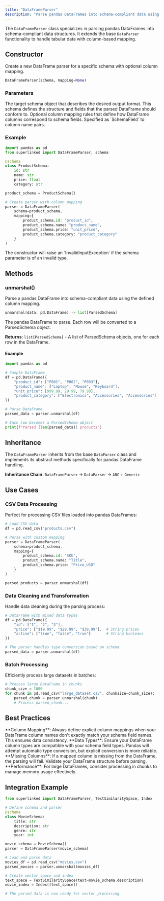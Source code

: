 ```yaml
---
title: "DataFrameParser"
description: "Parse pandas DataFrames into schema-compliant data using column-to-field mapping"
---
```


The `DataFrameParser` class specializes in parsing pandas DataFrames into schema-compliant data structures. It extends the base `DataParser` functionality to handle tabular data with column-based mapping.

## Constructor

Create a new DataFrame parser for a specific schema with optional column mapping.

```python
DataFrameParser(schema, mapping=None)
```

### Parameters

<ParamField path="schema" type="IdSchemaObjectT" required>
  The target schema object that describes the desired output format. This schema
  defines the structure and fields that the parsed DataFrame should conform to.
</ParamField>

<ParamField path="mapping" type="Mapping[SchemaField, str]" default="None">
  Optional column mapping rules that define how DataFrame columns correspond to
  schema fields. Specified as `SchemaField` to column name pairs.
</ParamField>

### Example

```python
import pandas as pd
from superlinked import DataFrameParser, schema

@schema
class ProductSchema:
    id: str
    name: str
    price: float
    category: str

product_schema = ProductSchema()

# Create parser with column mapping
parser = DataFrameParser(
    schema=product_schema,
    mapping={
        product_schema.id: "product_id",
        product_schema.name: "product_name",
        product_schema.price: "unit_price",
        product_schema.category: "product_category"
    }
)
```

<Warning>
  The constructor will raise an `InvalidInputException` if the schema
  parameter is of an invalid type.
</Warning>

## Methods

### unmarshal()

Parse a pandas DataFrame into schema-compliant data using the defined column mapping.

```python
unmarshal(data: pd.DataFrame) -> list[ParsedSchema]
```

<ParamField path="data" type="pd.DataFrame" required>
  The pandas DataFrame to parse. Each row will be converted to a ParsedSchema
  object.
</ParamField>

**Returns**: `list[ParsedSchema]` - A list of ParsedSchema objects, one for each row in the DataFrame.

#### Example

```python
import pandas as pd

# Sample DataFrame
df = pd.DataFrame({
    "product_id": ["P001", "P002", "P003"],
    "product_name": ["Laptop", "Mouse", "Keyboard"],
    "unit_price": [999.99, 29.99, 79.99],
    "product_category": ["Electronics", "Accessories", "Accessories"]
})

# Parse DataFrame
parsed_data = parser.unmarshal(df)

# Each row becomes a ParsedSchema object
print(f"Parsed {len(parsed_data)} products")
```

## Inheritance

The `DataFrameParser` inherits from the base `DataParser` class and implements its abstract methods specifically for pandas DataFrame handling.

**Inheritance Chain**: `DataFrameParser` → `DataParser` → `ABC` + `Generic`

## Use Cases

### CSV Data Processing

Perfect for processing CSV files loaded into pandas DataFrames:

```python
# Load CSV data
df = pd.read_csv("products.csv")

# Parse with custom mapping
parser = DataFrameParser(
    schema=product_schema,
    mapping={
        product_schema.id: "SKU",
        product_schema.name: "Title",
        product_schema.price: "Price_USD"
    }
)

parsed_products = parser.unmarshal(df)
```

### Data Cleaning and Transformation

Handle data cleaning during the parsing process:

```python
# DataFrame with mixed data types
df = pd.DataFrame({
    "id": ["1", "2", "3"],
    "price": ["$19.99", "$29.99", "$39.99"],  # String prices
    "active": ["true", "false", "true"]       # String booleans
})

# The parser handles type conversion based on schema
parsed_data = parser.unmarshal(df)
```

### Batch Processing

Efficiently process large datasets in batches:

```python
# Process large DataFrame in chunks
chunk_size = 1000
for chunk in pd.read_csv("large_dataset.csv", chunksize=chunk_size):
    parsed_chunk = parser.unmarshal(chunk)
    # Process parsed_chunk...
```

## Best Practices

<Tip>
  **Column Mapping**: Always define explicit column mappings when your DataFrame
  column names don't exactly match your schema field names. This ensures data
  consistency.
</Tip>

<Tip>
  **Data Types**: Ensure your DataFrame column types are compatible with your
  schema field types. Pandas will attempt automatic type conversion, but
  explicit conversion is more reliable.
</Tip>

<Warning>
  **Missing Columns**: If a mapped column is missing from the DataFrame, the
  parsing will fail. Validate your DataFrame structure before parsing.
</Warning>

<Note>
  **Performance**: For large DataFrames, consider processing in chunks to manage
  memory usage effectively.
</Note>

## Integration Example

```python
from superlinked import DataFrameParser, TextSimilaritySpace, Index

# Define schema and parser
@schema
class MovieSchema:
    title: str
    description: str
    genre: str
    year: int

movie_schema = MovieSchema()
parser = DataFrameParser(movie_schema)

# Load and parse data
movies_df = pd.read_csv("movies.csv")
parsed_movies = parser.unmarshal(movies_df)

# Create vector space and index
text_space = TextSimilaritySpace(text=movie_schema.description)
movie_index = Index([text_space])

# The parsed data is now ready for vector processing
```
